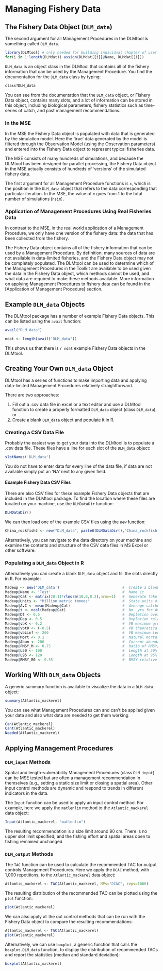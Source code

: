 # Managing Fishery Data
## The Fishery Data Object (`DLM_data`)
The second argument for all Management Procedures in the DLMtool is something called `DLM_data`.
```r
library(DLMtool) # only needed for building individual chapter of user guide
for(i in 1:length(DLMdat)) assign(DLMdat[[i]]@Name, DLMdat[[i]])
```

`DLM_data` is an object class in the DLMtool that contains all of the fishery information that can be used by the Management Procedure.  You find the documentation for the `DLM_data` class by typing:
```r
class?DLM_data
```

You can see from the documentation that the `DLM_data` object, or Fishery Data object, contains many slots, and a lot of information can be stored in this object, including biological parameters, fishery statistics such as time-series of catch, and past management recommendations.

### In the MSE
In the MSE the Fishery Data object is populated with data that is generated by the simulation model.  Here the 'true' data generated by the model is filtered through the Observation Model (using the Observation parameters) and entered into the Fishery Data object to represent typical fisheries data.

The MSE consists of many hundreds of simulations, and because the DLMtool has been designed for parallel processing, the Fishery Data object in the MSE actually consists of hundreds of 'versions' of the simulated fishery data. 

The first argument for all Management Procedure functions is `x`, which is the position in the `DLM_data` object that refers to the data corresponding that particular iteration. In the MSE, the value of `x` goes from 1 to the total number of simulations (`nsim`).

### Application of Management Procedures Using Real Fisheries Data 
In contrast to the MSE, in the real world application of a Management Procedure, we only have one version of the fishery data: the data that has been collected from the fishery. 

The Fishery Data object contains all of the fishery information that can be used by a Management Procedure.  By definition, many sources of data are not available in data-limited fisheries, and the Fishery Data object may not be completely populated.  The DLMtool can be used to determine which of the Management Procedures in the Toolkit are available to be used given the data in the Fishery Data object, which methods cannot be used, and what data are required to make these methods available.  More information on applying Management Procedures to fishery data can be found in the [Application of Management Procedure] section.

## Example `DLM_data` Objects
The DLMtool package has a number of example Fishery Data objects. This can be listed using the `avail` function:
```r
avail("DLM_data")
```

```r
ndat <- length(avail("DLM_data"))
```

This shows us that there is `r ndat` example Fishery Data objects in the DLMtool.

## Creating Your Own `DLM_data` Object
DLMtool has a series of functions to make importing data and applying data-limited Management Procedures relatively straightforward. 

There are two approaches: 

1. Fill out a .csv data file in excel or a text editor and use a DLMtool function to create a properly formatted `DLM_data` object (class `DLM_data`), or
2. Create a blank `DLM_data` object and populate it in R. 

### Creating a CSV Data File
Probably the easiest way to get your data into the DLMtool is to populate a .csv data file. These files have a line for each slot of the `DLM_data` object:
```{r]}
slotNames('DLM_data')
```

You do not have to enter data for every line of the data file, if data are not available simply put an 'NA' next to any given field. 

#### Example Fishery Data CSV Files
There are also CSV files for these example Fishery Data objects that are included in the DLMtool package.  To find the location where these files are located on your machine, use the `DLMDataDir` function:
```r
DLMDataDir()
```

We can then load one of the example CSV files using the `new` function:

```r
China_rockfish2 <- new("DLM_data", paste0(DLMDataDir(),"China_rockfish.csv"))
```

Alternatively, you can navigate to the data directory on your machine and examine the contents and structure of the CSV data files in MS Excel or other software.

### Populating a `DLM_data` Object in R
Alternatively you can create a blank `DLM_data` object and fill the slots directly in R. For example:

```r
Madeup <- new('DLM_data')                             #  Create a blank DLM object
Madeup@Name <- 'Test'                                 #  Name it
Madeup@Cat <- matrix(20:11*rlnorm(10,0,0.2),nrow=1)   #  Generate fake catch data
Madeup@Units <- "Million metric tonnes"               #  State units of catch
Madeup@AvC <- mean(Madeup@Cat)                        #  Average catches for time t (DCAC)
Madeup@t <- ncol(Madeup@Cat)                          #  No. yrs for Av. catch (DCAC)
Madeup@Dt <- 0.5                                      #  Depletion over time t (DCAC)
Madeup@Dep <- 0.5                                     #  Depletion relative to unfished 
Madeup@vbK <- 0.2                                     #  VB maximum growth rate
Madeup@vbt0 <- (-0.5)                                 #  VB theoretical age at zero length
Madeup@vbLinf <- 200                                  #  VB maximum length
Madeup@Mort <- 0.1                                    #  Natural mortality rate
Madeup@Abun <- 200                                    #  Current abundance
Madeup@FMSY_M <- 0.75                                 #  Ratio of FMSY/M
Madeup@L50 <- 100                                     #  Length at 50% maturity
Madeup@L95 <- 120                                     #  Length at 95% maturity
Madeup@BMSY_B0 <- 0.35                                #  BMSY relative to unfished
```

## Working With `DLM_data` Objects
A generic summary function is available to visualize the data in a `DLM_data` object:
```r
summary(Atlantic_mackerel)
```

You can see what Management Procedures can and can't be applied given your data and also what data are needed to get them working: 

```r
Can(Atlantic_mackerel)
Cant(Atlantic_mackerel)
Needed(Atlantic_mackerel)
```

## Applying Management Procedures

### `DLM_input` Methods
Spatial and length-vulnerability Management Procedures (class `DLM_input`) can be MSE tested but are often a management recommendation in themselves (e.g., setting a static size limit or closing a spatial area).  Other input control methods are dynamic and respond to trends in different indicators in the data.

The `Input` function can be used to apply an input control method. For example, here we apply the `matlenlim` method to the `Atlantic_mackerel` data object:

```r
Input(Atlantic_mackerel, "matlenlim")
```

The resulting recommendation is a size limit around 90 cm.  There is no upper slot limit specified, and the fishing effort and spatial areas open to fishing remained unchanged.

### `DLM_output` Methods
The `TAC` function can be used to calculate the recommended TAC for output controls Management Procedures. Here we apply the `DCAC` method, with 1,000 repetitions, to the `Atlantic_mackerel` data object:

```r
Atlantic_mackerel <- TAC(Atlantic_mackerel, MPs="DCAC", reps=1000)
```

The resulting distribution of the recommended TAC can be plotted using the `plot` function:
```r
plot(Atlantic_mackerel)
```

We can also apply all the out control methods that can be run with the Fishery Data object to compare the resulting recommendations:

```r
Atlantic_mackerel <- TAC(Atlantic_mackerel)
plot(Atlantic_mackerel)
```

Alternatively, we can use `boxplot`, a generic function that calls the `boxplot.DLM_data` function, to display the distribution of recommended TACs and report the statistics (median and standard deviation):
```r
boxplot(Atlantic_mackerel)
```